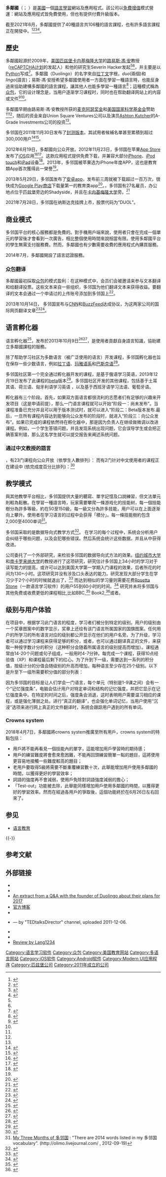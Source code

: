 {{Expand|time=2013-08-26}}
{{noteTA
|G1=IT
}}

{{Infobox website
| name = 多鄰國
| logo = Duolingo_logo (2019).svg
| company_type = [[上市公司|上市公司]]
| location = {{flag|United States}}  {{flag|Pennsylvania}}<br>
[[匹茲堡|匹茲堡]]
| area_served = 全球
| founder = [[路易斯·馮·安|路易斯·馮·安]]、{{link-en|塞韋林·哈克|Severin Hacker}}
| CEO = [[路易斯·馮·安|路易斯·馮·安]]
| industry = [[遠距教學|線上教學]]、[[專業認證|專業認證]]、[[翻譯|翻譯]]、[[群眾外包|群眾外包]]
| services = 語言教育、多鄰國英語測驗、多鄰國校園版、Tinycards 應用程式
| revenue = {{Increase}}$1.617 億美元 （2020 年）<ref name="S-1 Filing">{{Cite web |url=https://www.sec.gov/Archives/edgar/data/1562088/000162828021013065/duolingos-1.htm |title=存档副本 |access-date=2021-08-21 |archive-date=2021-07-31 |archive-url=https://web.archive.org/web/20210731201505/https://www.sec.gov/Archives/edgar/data/1562088/000162828021013065/duolingos-1.htm |dead-url=no }}</ref>
{{Increase}}$7080 萬美元 （2019 年）<ref name="S-1 Filing" />
| traded_as = {{NASDAQ|DUOL}}
| operating_income = 
| international = yes
| employees = 400 位以上<ref name="S-1 Filing" />
| url = {{URL|https://www.duolingo.com}}
| programming_language = [[Kotlin|Kotlin]]<ref>{{cite web|url=https://blog.duolingo.com/migrating-duolingos-android-app-to-100-kotlin|title=Migrating Duolingo's Android app to 100% Kotlin|website=blog.duolingo.com|date=6 April 2020|access-date=2021-08-21|archive-date=2020-12-23|archive-url=https://web.archive.org/web/20201223023826/https://blog.duolingo.com/migrating-duolingos-android-app-to-100-kotlin/|dead-url=no}}</ref>、[[Swift|Swift]]<ref name="real world swift">{{cite web|url=http://making.duolingo.com/real-world-swift|title=Real World Swift – Making Duolingo Blog|website=making.duolingo.com|date=7 January 2015|access-date=2021-08-21|archive-date=2019-06-06|archive-url=https://web.archive.org/web/20190606014131/https://making.duolingo.com/real-world-swift|dead-url=no}}</ref>、[[React|React]]、[[Python|Python]]、[[Scala|Scala]]<ref name="making.duolingo.com">{{cite web|url=http://making.duolingo.com/rewriting-duolingos-engine-in-scala|title=Rewriting Duolingo's engine in Scala – Making Duolingo Blog|website=making.duolingo.com|date=31 January 2017|access-date=2017-02-22|archive-date=2019-08-04|archive-url=https://web.archive.org/web/20190804123312/https://making.duolingo.com/rewriting-duolingos-engine-in-scala|dead-url=no}}</ref>、[[HTML|HTML]]、[[CSS|CSS]]、[[JavaScript|JavaScript]]
| advertising = 是
| registration = 是
| users = 3 億名以上<ref name="active users">{{cite web|url=https://techcrunch.com/2018/08/01/duolingo-hires-its-first-chief-marketing-officer-as-active-user-numbers-stagnate/|title=Duolingo hires its first chief marketing officer as active user numbers stagnate but revenue grows|author=Frederic Lardinois|access-date=21 November 2018|archive-date=2019-05-05|archive-url=https://web.archive.org/web/20190505133216/https://techcrunch.com/2018/08/01/duolingo-hires-its-first-chief-marketing-officer-as-active-user-numbers-stagnate/|dead-url=no}}</ref>
| language = {{Collapsible list
|title=[[多語制|多語制]]
|[[現代標準阿拉伯語|阿拉伯語]]
|[[加泰隆尼亞語|加泰隆尼亞語]] <sub>（僅能透過西班牙語學習）<sub>
|[[中文|中文]] <sub>（中國大陸漢語、簡體字）<sub>
|[[捷克語|捷克語]]
|[[丹麥語|丹麥語]]
|[[荷蘭語|荷蘭語]]
|[[英語|英語]] <sub>（美國英語）<sub>
|[[世界語|世界語]]
|[[芬蘭語|芬蘭語]]
|[[法語|法語]] <sub>（歐洲法語）<sub>
|[[德語|德語]]
|[[希臘語|希臘語]]
|[[瓜拉尼語|瓜拉尼語]] <sub>（僅能透過西班牙語學習）<sub>
|[[夏威夷語|夏威夷語]]
|[[希伯來語|希伯來語]]
|[[印地語|印地語]]
|[[保加利亞語|保加利亞語]]
|[[印尼語|印尼語]]
|[[愛爾蘭語|愛爾蘭語]]
|[[義大利語|義大利語]]
|[[日語|日語]]
|[[基切語|基切語]]
|[[韓語|韓語]]
|[[拉丁語|拉丁語]]
|[[毛利語|毛利語]]
|[[納瓦荷語|納瓦荷語]]
|[[書面挪威語|挪威語]] <sub>（書面挪威語）<sub>
|[[波蘭語|波蘭語]]
|[[葡萄牙語|葡萄牙語]] <sub>（巴西葡萄牙語）<sub>
|[[羅馬尼亞語|羅馬尼亞語]]
|[[俄語|俄語]]
|[[蘇格蘭蓋爾語|蘇格蘭蓋爾語]]
|[[西班牙語|西班牙語]] <sub>（拉丁美洲西班牙語）<sub>
|[[史瓦希利語|史瓦希利語]] <sub>（坦尚尼亞史瓦希利語）<sub>
|[[瑞典語|瑞典語]]
|[[塔米爾語|塔米爾語]]
|[[泰語|泰語]] <sub>（僅供學習英語）<sub>
|[[土耳其語|土耳其語]]
|[[烏克蘭語|烏克蘭語]]
|[[越南語|越南語]] <sub>（河內方言越南語）<sub>
|[[威爾斯語|威爾斯語]]
|[[意第緒語|意第緒語]]
|[[猶加敦馬雅語|猶加敦馬雅語]]
|[[粵語|粵語]] <sub>（開發中）<sub>}}
| launched = {{start date and age|2011|11|30|df=yes}}（beta）<br>{{start date and age|2012|06|19|df=yes}}（公開）
| current_status = 線上營運中
| native_clients = [[Android|Android]]、[[iOS|iOS]]、[[Windows_Phone|Windows Phone]]、[[Windows_10_Mobile|Windows 10 Mobile]]、 [[網頁瀏覽器|網頁瀏覽器]]
}}

'''多鄰國'''（{{lang-en|Duolingo}}；{{IPAc-en|ˌ|dj|uː|oʊ|ˈ|l|ɪ|ŋ|ɡ|oʊ}} {{respell|DEW|oh|LING|goh}}）是[[美國|美國]]一個[[語言習得|語言學習]]網站及應用程式。該公司以[[免費增值|免費增值]]模式營運：網站及應用程式皆免費使用，但也有提供付費升級版本。

截至2021年6月，多鄰國提供了40種語言共106種的語言課程，也有許多語言課程正在開發中。<ref name="bizjournals201603">{{cite web |url=http://www.bizjournals.com/pittsburgh/news/2016/03/23/duolingo-moving-to-east-liberty-plans-to-add.html |publisher=The Business Journals |title=Duolingo moving to East Liberty, plans to add employees |accessdate=2016-03-24 |archive-date=2017-05-31 |archive-url=https://web.archive.org/web/20170531182842/http://www.bizjournals.com/pittsburgh/news/2016/03/23/duolingo-moving-to-east-liberty-plans-to-add.html |dead-url=no }}</ref><ref>{{cite web | publisher = Microsoft | work = Windows phone | url = http://www.windowsphone.com/en-us/store/app/duolingo-learn-languages-for-free/2d89520e-d360-4b5b-ba5a-5a15064aa935 | title = Duolingo – Learn Languages for Free | accessdate = 2014-11-21 | archive-date = 2015-07-02 | archive-url = https://web.archive.org/web/20150702044316/http://www.windowsphone.com/en-us/store/app/duolingo-learn-languages-for-free/2d89520e-d360-4b5b-ba5a-5a15064aa935 | dead-url = no }}</ref><ref>{{Cite news|url=http://www.forbes.com/sites/parulguliani/2016/07/22/duolingo-looks-to-dominate-the-mobile-education-market-with-new-flashcard-app/#5530e29a63ff|title=Duolingo Looks To Dominate The Mobile Education Market With New Flashcard App TinyCards|last=Guliani|first=Parul|newspaper=Forbes|access-date=2017-02-17|archive-date=2021-01-30|archive-url=https://web.archive.org/web/20210130074739/https://www.forbes.com/sites/parulguliani/2016/07/22/duolingo-looks-to-dominate-the-mobile-education-market-with-new-flashcard-app/#5530e29a63ff|dead-url=no}}</ref><ref>{{Cite news|url=https://expandedramblings.com/index.php/business-directory/24390/duolingo-stats-facts/|title=By the Numbers: 16 Amazing Duolingo Stats and Facts (October 2017)|newspaper=DMR|accessdate=2017-11-06|language=en-US|archive-date=2017-11-07|archive-url=https://web.archive.org/web/20171107024446/https://expandedramblings.com/index.php/business-directory/24390/duolingo-stats-facts/|dead-url=no}}</ref>。

==歷史==
多鄰國起源於2009年，[[美国|美国]][[匹兹堡|匹兹堡]][[卡内基梅隆大学|卡内基梅隆大学]]的[[路易斯·馮·安|路易斯·馮·安]]教授（[[reCAPTCHA|reCAPTCHA计划]]的发起人）和他的研究生Severin Hacker发起<ref name="TechCrunch Article" /><ref name="Duolingo Team" />，并主要是以[[Python|Python]]写成<ref>{{cite web|url=http://www.quora.com/What-language-is-多邻国-written-in |title=What language is 多邻国 written in? |publisher=Quora |date= |accessdate=2014-02-21}}</ref>。多鄰國（Duolingo）的名字來自[[拉丁语|拉丁文]]字根，''duo''(兩個)和''lingo''(語言)；易斯·馮·安授希望多鄰國使用者一方面在學習一種語言時，也能反身過來協助建構多鄰國的語言課程，讓其他人也能多學習一種語言<ref>{{Cite book|title = Learning with Big Data: The Future of Education|last1 = Mayer-Schönberger|first1 = Viktor|publisher = Houghton Mifflin Harcourt |year = 2014|isbn = 978-0-54435550-7|location = |pages = 9–10|url = https://books.google.com/?id=OXzeAgAAQBAJ&pg=PP1 |last2 = Cukier |first2 = Kenneth}}</ref>；這種模式稱為[[众包|众包]]，它的设计理念是，当用户逐渐学习课程时，同时也在帮助翻译网站上的内容或文件<ref>{{Cite web|url=http://www.technologyreview.com/computing/37487/ |publisher=Technology Review|title=Translating the Web While You Learn}}</ref><ref name="TechCrunch Article" />。

多鄰國早期由路易斯·馮·安教授所获的[[麦克阿瑟奖|麦克阿瑟奖金]]和[[国家科学基金会|美国国家科学基金会]]赞助<ref name="NSFGrant" /><ref name="NewScientist" />，随后的资金来自Union Square Ventures公司以及演员[[艾希顿·库奇|Ashton Kutcher]]的A-Grade Investments公司的投资<ref name="pittsgazzette" />。

多邻国在2011年11月30日发布了[[软件测试#封测与公测|封测版本]]，其試用者候補名單甚至累積到超过300,000用户<ref name="DuoBlog">{{cite web |url=http://blog.duolingo.com/post/20142464554/we-have-a-blog |publisher=Duolingo Blog |title=We have a blog! |access-date=2014-04-07 |archive-url=https://web.archive.org/web/20120401200917/http://blog.duolingo.com/post/20142464554/we-have-a-blog |archive-date=2012-04-01 |dead-url=yes }}</ref><ref>{{cite news|url=http://www.theverge.com/2011/12/16/2639262/duolingo-translate-internet-teach-languages|title=Duolingo will translate the internet while teaching languages|author=Adi Robertson|publisher=''[[The_Verge|The Verge]]''|date=December 16, 2011|accessdate=February 3, 2016|archive-date=2020-10-13|archive-url=https://web.archive.org/web/20201013182550/https://www.theverge.com/2011/12/16/2639262/duolingo-translate-internet-teach-languages|dead-url=no}}</ref>。

2012年6月19日，多鄰國向公众开放。2012年11月23日，多邻国在苹果[[App_Store_(iOS)|App Store]]发布了[[iOS|iOS]]应用<ref>{{cite web |title=Duolingo on the go. Our iPhone App is here! |url=http://blog.duolingo.com/post/35638702323/Duolingo-on-the-go-our-iphone-app-is-here |publisher=Duolingo |date=2012-11-13 |accessdate=2012-11-27 |language=en |archive-url=https://web.archive.org/web/20131212062452/http://blog.duolingo.com/post/35638702323/duolingo-on-the-go-our-iphone-app-is-here |archive-date=2013-12-12 |dead-url=yes }}</ref><ref name="TCiOS">{{cite web|url=http://techcrunch.com/2012/11/13/language-learning-service-duolingo-launches-its-first-iphone-app/|title=Language Learning Service Duolingo Launches Its First iPhone App|author=Frederic Lardinois|work=[[TechCrunch|TechCrunch]]|publisher=[[AOL|AOL]]|date=2012-11-13|accessdate=2016-04-18|language=en|archive-date=2021-01-16|archive-url=https://web.archive.org/web/20210116185624/https://techcrunch.com/2012/11/13/language-learning-service-duolingo-launches-its-first-iphone-app/|dead-url=no}}</ref>。这款应用程式提供免费下载，并兼容大部分[[iPhone|iPhone]]、[[iPod_touch|iPod touch]]和[[iPad|iPad]]设备<ref>{{cite web|title=Duolingo – Learn Spanish, French, German, Portuguese, and Italian for free|url=https://itunes.apple.com/app/duolingo-learn-spanish-french/id570060128|work=iTunes App Store|publisher=Apple|accessdate=2013-04-29|archive-date=2019-05-06|archive-url=https://web.archive.org/web/20190506091422/https://itunes.apple.com/app/duolingo-learn-spanish-french/id570060128|dead-url=no}}</ref>。2013年，多邻国被苹果选为iPhone年度APP，这也是教育類App首次獲得此一榮譽<ref name="gigaom" />。

2013年5月29日，多邻国发布了[[Android|安卓]]app，发布前三周就被下载超过一百万次，很快成为[[Google_Play|Google Play商店]]下载量第一的教育类app<ref>{{cite web |last=Farber |first=Dan |url=http://news.cnet.com/8301-1023_3-57593078-93/Duolingo-brings-free-language-courses-to-the-ipad/ |title=Duolingo brings free language courses to the iPad |publisher=News.cnet.com |date=2013-07-11 |accessdate=2014-02-21 |archive-date=2019-04-21 |archive-url=https://web.archive.org/web/20190421184610/https://www.cnet.com/news/duolingo-brings-free-language-courses-to-the-ipad/ |dead-url=no }}</ref>。{{as of|2013|5}}，多邻国有27名雇员，办公地点位于[[匹兹堡|匹兹堡]]旁边的Shadyside，并且在[[卡内基梅隆大学|卡内基梅隆大学]]旁。<ref>{{cite web |url=http://www.bizjournals.com/pittsburgh/blog/innovation/2013/05/Duolingo-launching-on-android-signing.html?page=all |title=Duolingo launching on Android; plans move to bigger office |publisher=Bizjournals.com |date=2013-05-29 |accessdate=2014-02-21 |archive-date=2020-08-11 |archive-url=https://web.archive.org/web/20200811165651/https://www.bizjournals.com/pittsburgh/blog/innovation/2013/05/Duolingo-launching-on-android-signing.html?page=all |dead-url=no }}</ref>

2021年7月28日，多邻国在纳斯达克挂牌上市，股票代码为“DUOL”。

==商业模式==
多邻国平台的核心服務都是免費的。對手機用戶端來說，使用者只會在完成一個單元的學習後才會看到一次廣告，相比整個使用時間來說相當有限。使用多鄰國平台的學生無需支付服務費。然而，多鄰國也有少數需要收費的應用程式內購買服務。

2014年7月，多鄰國開設了語言認證服務。

===众包翻译===
多鄰國最初採取[[众包|众包]]的模式盈利：在这种模式中，会员们会被邀请来参与文本翻译和给翻译投票。这些文本来自一些组织，多邻国为他们翻译文本来获得收益。要翻译的文本会通过一个申请过的上传账号添加到多邻国上<ref>{{cite web |url=http://www.technologyreview.com/news/506656/the-cleverest-business-model-in-online-education/ |last=Simonite |first=Tom |title=The Cleverest Business Model in Online Education |publisher=Technologyreview.com |date=2012-11-29 |accessdate=2014-02-21 |language=en |archive-date=2015-11-27 |archive-url=https://web.archive.org/web/20151127160721/http://www.technologyreview.com/news/506656/the-cleverest-business-model-in-online-education/ |dead-url=no }}</ref>。

2013年10月14日， 多邻国宣布与[[CNN|CNN]]和[[BuzzFeed|BuzzFeed]]达成协议，为这两家公司的国际网页翻译文章<ref>{{cite web |title=Duolingo now translating BuzzFeed and CNN |url=http://blog.duolingo.com/post/64024962586/Duolingo-now-translating-buzzfeed-and-cnn |publisher=Duolingo |date=2013-10-14 |accessdate=2013-11-07 |archive-url=https://web.archive.org/web/20140209111042/http://blog.duolingo.com/post/64024962586/duolingo-now-translating-buzzfeed-and-cnn |archive-date=2014-02-09 |dead-url=yes }}</ref><ref>{{cite web |title=BuzzFeed Expands Internationally In Partnership With Duolingo |url=http://www.buzzfeed.com/buzzfeedpress/buzzfeed-expands-internationally-in-partnership-with-duoling |publisher=Buzz Feed |date=2013-10-14 |accessdate=2013-11-07 |language=en |archive-date=2020-11-24 |archive-url=https://web.archive.org/web/20201124050307/https://www.buzzfeed.com/buzzfeedpress/buzzfeed-expands-internationally-in-partnership-with-duoling |dead-url=no }}</ref>。

==语言孵化器==
语言孵化器<ref>{{cite web | url = https://incubator.duolingo.com/ | title = Incubator | publisher = Duolingo | access-date = 2017-02-22 | archive-date = 2021-01-22 | archive-url = https://web.archive.org/web/20210122064243/https://www.duolingo.com/ | dead-url = no }}</ref>，发布於2013年10月9日<ref>{{cite news |last= Olson |first= Parmy |title= Duolingo Takes Online Teaching To The Next Level, by Crowd Sourcing New Languages |url= http://www.forbes.com/sites/parmyolson/2013/09/25/duolingo-takes-online-teaching-to-next-level-by-crowd-sourcing-new-languages/ |work= Forbes |accessdate= 2014-04-07 |archive-date= 2020-11-11 |archive-url= https://web.archive.org/web/20201111205855/https://www.forbes.com/sites/parmyolson/2013/09/25/duolingo-takes-online-teaching-to-next-level-by-crowd-sourcing-new-languages/ |dead-url= no }}</ref><ref>{{cite web| url=http://www.duolingo.com/comment/930039| title=Discussion| publisher=Duolingo| accessdate=2013-10-09| archive-date=2017-11-07| archive-url=https://web.archive.org/web/20171107055908/https://www.duolingo.com/comment/930039| dead-url=no}}</ref>，是使用者貢獻自身語言知識，協助建立多鄰國課程的服務。

除了帮助学习社区为多数语言（被广泛使用的语言）开发课程，多邻国孵化器也旨在保存一些少数语言，例如[[拉丁语|拉丁语]]、[[玛雅语系|玛雅语系]]和[[巴斯克语|巴斯克语]]<ref name=cnn-incibator>{{cite news |url= http://edition.cnn.com/2013/10/15/tech/mobile/duolingo-incubator-language-teaching/ |title= Duolingo 'incubator' aims to crowdsource language teaching |publisher= [[CNN|CNN]] |date= 2013-10-15 |accessdate= 2014-02-21 |archive-date= 2021-02-16 |archive-url= https://web.archive.org/web/20210216212021/https://edition.cnn.com/2013/10/15/tech/mobile/duolingo-incubator-language-teaching/ |dead-url= no }}</ref>。

多邻国社区第一个完全通过孵化器开发的课程，是基于俄语学习英语，2013年12月19日发布了此课程的[[软件版本周期#Beta|beta]]版本<ref>{{cite web |url= http://www.duolingo.com/comment/1305305 |title= English from Russian is now available in beta! |publisher= Duolingo |accessdate= 2014-02-21 |archive-date= 2016-05-29 |archive-url= https://web.archive.org/web/20160529013947/https://www.duolingo.com/comment/1305305 |dead-url= no }}</ref>。多邻国社区开发的其他课程，包括基于土耳其语、荷兰语、匈牙利语学习英语 ，以及基于西班牙语学习法语、葡萄牙语。

孵化器有三个阶段。首先，如果双方面语言都很流利的志愿者们有足够的兴趣来开发项目（这是申请前提），那么一门语言课程就可以开始“阶段一：尚未发布”。当课程准备已充分并且可以用于版本测试时，就可以进入“阶段二：Beta版本发布.最后，一旦所有课程内容达到能够向公众发布的阶段时，就进入“阶段三：向公众发布”。如果已完成的课程依然待在孵化器中，那是因为负责人在继续做微调以改进课程。例如，一个学生答错问题，并且发现系统出现问题，它会误导学生或会把正确答案判错，那么这名学生就可以提交报告来阐述系统问题。

=== 通过中文教授的語言 ===
{{As of|2020|1|12|mf=yes}}，有23门课程向公众开放（依學生人數排列）：
{{Flatlist|
* [[英語|英語]]
* [[日語|日語]]
* [[韩語|韩語]]
* [[西班牙語|西班牙語]]
* [[法語|法語]]
* [[意大利語|意大利語]]}}
而有2门针对中文使用者的课程正在建设中 (依完成度百分比排列)：<ref name= "ReferenceA">{{cite web |url= https://www.duolingo.com/courses/zh |title= 多邻国 - 学习外语的最佳途径 |publisher= 多邻国 |access-date= 2020-01-13 |archive-date= 2021-01-20 |archive-url= https://web.archive.org/web/20210120224948/https://www.duolingo.com/courses/zh |dead-url= no }}</ref> {{Flatlist|
* [[德語|德語]]<ref>{{cite web |type= status report |url= https://www.duolingo.com/enroll/de/zh/%E5%AD%B8%E7%BF%92-%E5%BE%B7%E8%AA%9E |title= 面向中文使用者的德語課程 |publisher= 多邻国 |accessdate= 2022-06-24 |archive-date= 2022-06-24 |archive-url= https://web.archive.org/web/20201025111119/https://www.duolingo.com/enroll/de/zh/%E5%AD%B8%E7%BF%92-%E5%BE%B7%E8%AA%9E |dead-url= no }}</ref>（完成度94%）
* [[粵語|粵語]]<ref>{{cite web |type= status report |url= https://www.duolingo.com/enroll/zh-HK/zh/%E5%AD%B8%E7%BF%92-%E4%B8%AD%E6%96%87%EF%BC%88%E7%B2%B5%E8%AA%9E%EF%BC%89 |title= 面向中文使用者的中文（粵語）課程 |publisher= 多邻国 |access-date= 2022-06-24 |archive-date= 2022-06-24 |archive-url= https://web.archive.org/web/20210803032904/https://www.duolingo.com/enroll/zh-HK/zh/%E5%AD%B8%E7%BF%92-%E4%B8%AD%E6%96%87%EF%BC%88%E7%B2%B5%E8%AA%9E%EF%BC%89 |dead-url= no }}</ref>（完成度99%）}}
==教学模式==

與其他教學平台相比，多邻国提供大量的聽寫、單字記憶及口說練習，但文法單元則較為鬆散。在學習一種語言時，玩家需要攀爬一條游戏化的技能树，每一個技能樹分為許多等級，約在50至150級，每一級又分為許多技能，用户可以在上面逐渐向上攀升。使用者在学习语言的过程中会获得「積分」。每一條技能樹約包含2,000至4000单词<ref>[http://olimo.livejournal.com/208893.html My Three Months of 多邻国] {{Wayback|url=http://olimo.livejournal.com/208893.html |date=20181016005811 }}: "There are 2014 words listed in my 多邻国 vocabulary". (http://olimo.livejournal.com/ {{Wayback|url=http://olimo.livejournal.com/ |date=20201021020509 }}, 2012-09-19)</ref>。

多邻国采取的是数据导向式教学方式<ref>{{cite web |url=http://blog.多邻国.com/post/41960192602/多邻国s-data-driven-approach-to-education |title=多邻国's Data-Driven Approach to Education |publisher=Blog.多邻国.com |date=2013-01-31 |accessdate=2014-02-21 }}{{dead link|date=2017年12月 |bot=InternetArchiveBot |fix-attempted=yes }}</ref>。 在学习的每个过程中，系统会分析用户会纠结于哪些问题，以及会犯哪些错误。然后系统会统计这些数据，并且从中获得改进。

公司委托了一个外部研究，来检验多邻国的数据导向式方法的效果。[[纽约城市大学|纽约城市大学]]和[[南卡羅來納大學|南卡罗来纳大学]]的教授进行了这项研究，研究估计多邻国上34小时的学习对于读写能力的提高，或许可以达到美国大学第一学期入门课程的效果，后者所花的时间为130+小时。这项研究并没有涉及口头表达的能力。研究发现大部分学生在学习少于2个小时的时候就退出了，<ref>{{cite web|url=http://static.多邻国.com/s3/多邻国Report_Final.pdf|title=多邻国 Effectiveness Study|publisher=unpublished|accessdate=2013-08-23}}{{dead link|date=2017年12月 |bot=InternetArchiveBot |fix-attempted=yes }}</ref> 而达到相似的学习量则需要花费[[如师通|Rosetta Stone]]（一款语言学习软件）的用户55到60小时的时间。<ref>{{cite web |last=Kelleher |first=Kevin |url=http://pandodaily.com/2013/05/30/say-what-多邻国-points-to-datas-important-role-in-online-education/ |title=Say what? 多邻国 points to data's important role in online education |publisher=Pandodaily.com |date=2013-05-30 |accessdate=2014-02-21 }}{{dead link|date=2017年12月 |bot=InternetArchiveBot |fix-attempted=yes }}</ref> 研究并未将多邻国与其他免费或收费更低的课程相比,比如BBC,<ref>{{cite web|url=http://www.bbc.co.uk/languages/|title=BBC Languages|publisher=BBC|accessdate=2013-08-23|archive-date=2021-02-25|archive-url=https://web.archive.org/web/20210225123003/http://www.bbc.co.uk/languages/|dead-url=no}}</ref> Book2,<ref>{{cite web|url=http://www.goethe-verlag.com/book2/index.htm|title=book2 - Learn languages online for free with 100 audio (mp3) files|publisher=Goethe-Verlag|accessdate=2013-08-23|archive-date=2015-12-13|archive-url=https://web.archive.org/web/20151213110302/http://www.goethe-verlag.com/book2/index.htm|dead-url=yes}}</ref>或者{{link-en|Before You Know It|Before_You_Know_It_(software)}}。

==级别与用户体验== 

在项目中，根据学习此门语言的程度，学习者们被分到特定的级别。用户的级别由一个奖章图案中的数字显示，奖章上还绘有该门语言所属国家的国旗图案。任何用户的所学习的所有语言对应的级别都公开显示在他们的用户名旁。为了升级，学习者可以通过学习课程来获得足够的积分，或者，也可以通过翻译真正的文件，来获取一种按字数计分的积分（这种积分会随着所属语言的级别提高而增加）。课程通常由14-20个问题或句子组成，一般用时4-7分钟。每完成一个课程，获得10点经验值（XP）和课程最后剩下的红心。为了升到下一级，需要达到一系列的积分值，按级计分的分值会随级别的升高而增加。每种语言至少存在25个级别。以下是升至下一级所需要积分值的部分列表：

因为多邻国的目标是让人们学会一门语言，每个单元（特别是1-9课之间）会有一个“记忆强度条”，电脑会估计用户对特定单词和结构的记忆强度，并把它显示在记忆强度条中。在特定的时间之后，强度条会消退，这时表明用户需要温习相应的课程，或是强化薄弱之处。进行“真正的翻译”，也会强化单词记忆，当用户使用“沉浸”选项来进行网上真正的文件翻译时，系统会跟踪用户遇到的所有单词。

=== Crowns system ===
2018年4月7日，多鄰國將crowns system推廣至所有用戶，crowns system的特點包括：
*用戶將不能再看見一個技能內的單字，這能增加用戶學習時的期待感；
*用戶的練習難度將會愈來愈困難，不能再回頭練習簡單一點的題目，這將使用更容易地接觸一些難度較高的題目；
*老用戶要取得5級將需要不斷重覆練習數十次，此舉能增加用戶使用多鄰國的時間，以獲得更好的學習效率；
*詞語的強度再不會減弱，使用戶免除對詞語強度減弱的擔心；
*「Test-out」功能被去除，此舉能同樣增加用戶使用多鄰國的時間，以獲得更好的學習效率。然而在經過各用戶的爭取後，這個功能終於在6月26日左右回來了。

==参见==
{{Portal|语言|信息技术}}
* [[语言教育|语言教育]]
{{-}}

==参考文献==
{{Reflist |30em|refs=
<ref name="Duolingo Team">{{cite web
 |url=http://twitpic.com/4sjlpm
 |title=The Duolingo Team
 |publisher=Twitpic
 |access-date=2014-04-07
 |archive-date=2012-10-19
 |archive-url=https://web.archive.org/web/20121019175309/http://twitpic.com/4sjlpm
 |dead-url=no
 }}</ref>
<ref name="gigaom">{{cite web
 |url=http://gigaom.com/2013/12/17/duolingo-snags-iphone-app-of-the-year/
 |title=Duolingo snags iPhone App of the Year
 |publisher=Gigaom.com
 |date=2013-12-17
 |accessdate=2014-02-21
 |language=en
 |archive-date=2020-11-12
 |archive-url=https://web.archive.org/web/20201112020859/https://gigaom.com/2013/12/17/duolingo-snags-iphone-app-of-the-year/
 |dead-url=no
 }}</ref> 
<ref name="NewScientist">{{cite web
 |url=http://www.newscientist.com/article/mg21328476.200-learn-a-language-translate-the-web.html
 |title=Learn a language, translate the web
 |publisher=NewScientist
 |language=en
 |access-date=2014-04-07
 |archive-date=2012-08-14
 |archive-url=https://web.archive.org/web/20120814142705/http://www.newscientist.com/article/mg21328476.200-learn-a-language-translate-the-web.html
 |dead-url=no
 }}</ref> 
<ref name="NSFGrant">{{cite web
 |url=http://www.nsf.gov/awardsearch/showAward.do?AwardNumber=1054630
 |title=Online Education as a Vehicle for Human Computation
 |publisher=National Science Foundation
 |language=en
 |access-date=2014-04-07
 |archive-date=2019-12-16
 |archive-url=https://web.archive.org/web/20191216050026/https://www.nsf.gov/awardsearch/showAward?AWD_ID=1054630
 |dead-url=no
 }}</ref>
<ref name="pittsgazzette">{{cite news |last=Todd |first=Deborah M. |title=Ashton Kutcher backs CMU duo's startup Duolingo |url=http://www.post-gazette.com/stories/business/news/ashton-kutcher-backs-cmu-duos-startup-duolingo-641086/ |newspaper=Pittsburgh Post Gazette |date=2012-07-03 |accessdate=2012-07-13 |language=en |archive-date=2012-06-25 |archive-url=https://web.archive.org/web/20120625022913/http://www.post-gazette.com/stories/business/news/ashton-kutcher-backs-cmu-duos-startup-duolingo-641086/ |dead-url=no }}</ref>
<ref name="TechCrunch Article">{{cite web
 |url          = http://techcrunch.com/2011/04/12/duolingo/
 |first        = MG
 |last         = Siegler
 |publisher    = TechCrunch
 |title        = Meet Duolingo, Google's Next Acquisition Target; Learn A Language, Help The Web
 |date         = 2011-04-12
 |accessdate   = 2014-11-21
 |language     = en
 |archive-date = 2015-05-17
 |archive-url  = https://web.archive.org/web/20150517050503/http://techcrunch.com/2011/04/12/duolingo/
 |dead-url     = no
}}</ref>
}}

==外部链接==
{{sisterlinks|d=Q2918660|c=Category:Duolingo|voy=no|species=no|n=no|wikt=no|q=no|s=no|b=no|v=no|m=no|mw=no}}
* {{Official website}}
* {{DMOZ|Science/Social_Sciences/Linguistics/Education/Multi-Language/Online_Lessons/|Online language learning}}
* [https://www.duolingo.com/comment/20425753 An extract from a Q&A with the founder of Duolingo about their plans for 2017] <!-- many things mentioned could be incorporated into the article! -->
* [http://blog.duolingo.com/ 官方博客] {{Wayback|url=http://blog.duolingo.com/ |date=20210303010650 }}{{en}}
* {{YouTube|WyzJ2Qq9Abs|Duolingo Intro}}
* {{YouTube|-Ht4qiDRZE8|Luis von Ahn: Massive-scale online collaboration}} — by "TEDtalksDirector" channel, uploaded 2011-12-06.
* {{Twitter|Duolingo}}
* {{Facebook|Duolingo}}
* [http://www.lang1234.info/3/category/duolingo/1.html Review by Lang1234] {{Wayback|url=http://www.lang1234.info/3/category/duolingo/1.html |date=20140425094201 }}

{{MOOC}}
{{Authority control}}
[[Category:语言学习软件|Category:语言学习软件]]
[[Category:众包|Category:众包]]
[[Category:美国教育网站|Category:美国教育网站]]
[[Category:多语言网站|Category:多语言网站]]
[[Category:iOS软件|Category:iOS软件]]
[[Category:Android软件|Category:Android软件]]
[[Category:Modern_UI应用程序|Category:Modern UI应用程序]]
[[Category:匹兹堡公司|Category:匹兹堡公司]]
[[Category:2011年成立的公司|Category:2011年成立的公司]]